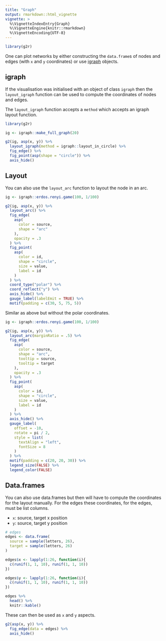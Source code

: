 ```yaml
---
title: "Graph"
output: rmarkdown::html_vignette
vignette: >
  %\VignetteIndexEntry{Graph}
  %\VignetteEngine{knitr::rmarkdown}
  %\VignetteEncoding{UTF-8}
---
```


```r
library(g2r)
```

One can plot networks by either constructing the `data.frame`s of nodes and edges (with `x` and `y` coordinates) or use [igraph](https://igraph.org/r/) objects.

## igraph

If the visualisation was initialised with an object of class `igraph` then the `layout_igraph` function can be used to compute the coordinates of nodes and edges.

The `layout_igraph` function accepts a `method` which accepts an igraph layout function.

```r
library(g2r)

ig <- igraph::make_full_graph(20)

g2(ig, asp(x, y)) %>%
  layout_igraph(method = igraph::layout_in_circle) %>% 
  fig_edge() %>% 
  fig_point(asp(shape = "circle")) %>% 
  axis_hide()
```

## Layout

You can also use the `layout_arc` function to layout the node in an arc.

```r
ig <- igraph::erdos.renyi.game(100, 1/100)

g2(ig, asp(x, y)) %>% 
  layout_arc() %>% 
  fig_edge(
    asp(
      color = source, 
      shape = "arc"
    ), 
    opacity = .3
  ) %>% 
  fig_point(
    asp(
      color = id, 
      shape = "circle", 
      size = value,
      label = id
    )
  ) %>% 
  coord_type("polar") %>% 
  coord_reflect("y") %>% 
  axis_hide() %>% 
  gauge_label(labelEmit = TRUE) %>% 
  motif(padding = c(30, 5, 75, 5))
```

Similar as above but without the polar coordinates.

```r
ig <- igraph::erdos.renyi.game(100, 1/100)

g2(ig, asp(x, y)) %>% 
  layout_arc(marginRatio = .5) %>% 
  fig_edge(
    asp(
      color = source, 
      shape = "arc",
      tooltip = source,
      tooltip = target
    ), 
    opacity = .3
  ) %>% 
  fig_point(
    asp(
      color = id, 
      shape = "circle", 
      size = value,
      label = id
    )
  ) %>% 
  axis_hide() %>% 
  gauge_label(
    offset = -10, 
    rotate = pi / 2,
    style = list(
      textAlign = "left",
      fontSize = 8
    )
  ) %>% 
  motif(padding = c(20, 20, 30)) %>% 
  legend_size(FALSE) %>% 
  legend_color(FALSE)
```

## Data.frames

You can also use data.frames but then will have to compute the coordinates for the layout manually. For the edges these coordinates, for the edges, must be list columns.

- `x`: source, target x position
- `y`: source, target y position

```r
# edges
edges <- data.frame(
  source = sample(letters, 26),
  target = sample(letters, 26)
)

edges$x <- lapply(1:26, function(i){
  c(runif(1, 1, 10), runif(1, 1, 10))
})

edges$y <- lapply(1:26, function(i){
  c(runif(1, 1, 10), runif(1, 1, 10))
})

edges %>% 
  head() %>% 
  knitr::kable()
```

These can then be used as `x` and `y` aspects.

```r
g2(asp(x, y)) %>% 
  fig_edge(data = edges) %>% 
  axis_hide()
```
